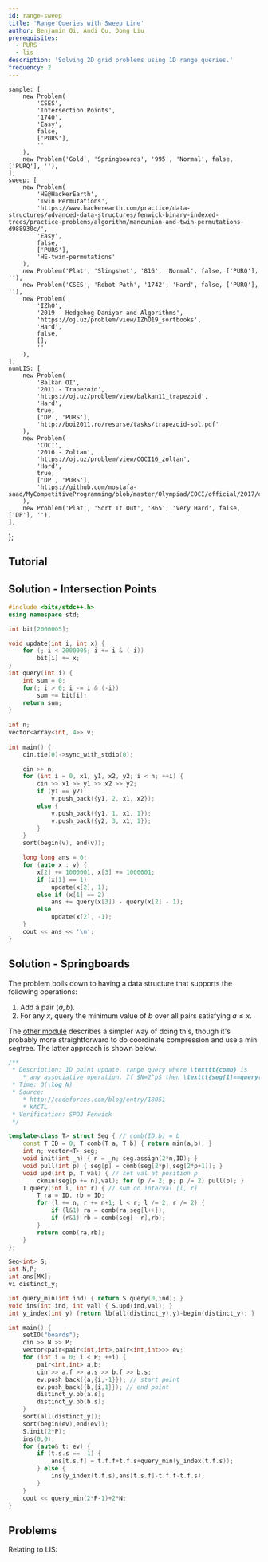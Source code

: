 ```yaml
---
id: range-sweep
title: 'Range Queries with Sweep Line'
author: Benjamin Qi, Andi Qu, Dong Liu
prerequisites:
  - PURS
  - lis
description: 'Solving 2D grid problems using 1D range queries.'
frequency: 2
---
```


	sample: [
		new Problem(
			'CSES',
			'Intersection Points',
			'1740',
			'Easy',
			false,
			['PURS'],
			''
		),
		new Problem('Gold', 'Springboards', '995', 'Normal', false, ['PURQ'], ''),
	],
	sweep: [
		new Problem(
			'HE@HackerEarth',
			'Twin Permutations',
			'https://www.hackerearth.com/practice/data-structures/advanced-data-structures/fenwick-binary-indexed-trees/practice-problems/algorithm/mancunian-and-twin-permutations-d988930c/',
			'Easy',
			false,
			['PURS'],
			'HE-twin-permutations'
		),
		new Problem('Plat', 'Slingshot', '816', 'Normal', false, ['PURQ'], ''),
		new Problem('CSES', 'Robot Path', '1742', 'Hard', false, ['PURQ'], ''),
		new Problem(
			'IZhO',
			'2019 - Hedgehog Daniyar and Algorithms',
			'https://oj.uz/problem/view/IZhO19_sortbooks',
			'Hard',
			false,
			[],
			''
		),
	],
	numLIS: [
		new Problem(
			'Balkan OI',
			'2011 - Trapezoid',
			'https://oj.uz/problem/view/balkan11_trapezoid',
			'Hard',
			true,
			['DP', 'PURS'],
			'http://boi2011.ro/resurse/tasks/trapezoid-sol.pdf'
		),
		new Problem(
			'COCI',
			'2016 - Zoltan',
			'https://oj.uz/problem/view/COCI16_zoltan',
			'Hard',
			true,
			['DP', 'PURS'],
			'https://github.com/mostafa-saad/MyCompetitiveProgramming/blob/master/Olympiad/COCI/official/2017/contest3_solutions/solutions.pdf'
		),
		new Problem('Plat', 'Sort It Out', '865', 'Very Hard', false, ['DP'], ''),
	],
};

<FocusProblem problem={problems.sample[0]} />

<FocusProblem problem={problems.sample[1]} />

## Tutorial

<IncompleteSection />

## Solution - Intersection Points

<LanguageSection>

<CPPSection>

```cpp
#include <bits/stdc++.h>
using namespace std;

int bit[2000005];

void update(int i, int x) {
	for (; i < 2000005; i += i & (-i))
		bit[i] += x;
}
int query(int i) {
	int sum = 0;
	for(; i > 0; i -= i & (-i))
		sum += bit[i];
	return sum;
}
 
int n;
vector<array<int, 4>> v;
 
int main() {
	cin.tie(0)->sync_with_stdio(0);

	cin >> n;
	for (int i = 0, x1, y1, x2, y2; i < n; ++i) {
		cin >> x1 >> y1 >> x2 >> y2;
		if (y1 == y2)
			v.push_back({y1, 2, x1, x2});
		else {
			v.push_back({y1, 1, x1, 1});
			v.push_back({y2, 3, x1, 1});
		}
	}
	sort(begin(v), end(v));

	long long ans = 0;
	for (auto x : v) {
		x[2] += 1000001, x[3] += 1000001;
		if (x[1] == 1)
			update(x[2], 1);
		else if (x[1] == 2)
			ans += query(x[3]) - query(x[2] - 1);
		else
			update(x[2], -1);
	}
	cout << ans << '\n';
}
```

</CPPSection>

</LanguageSection>

## Solution - Springboards

<IncompleteSection />

The problem boils down to having a data structure that supports the following operations:

1. Add a pair $(a,b)$.
2. For any $x$, query the minimum value of $b$ over all pairs satisfying $a\le x$.

The [other module](/adv/springboards) describes a simpler way of doing this, though it's probably more straightforward to do coordinate compression and use a min segtree. The latter approach is shown below.

```cpp
/**
 * Description: 1D point update, range query where \texttt{comb} is
 	* any associative operation. If $N=2^p$ then \texttt{seg[1]==query(0,N-1)}.
 * Time: O(\log N)
 * Source:
	* http://codeforces.com/blog/entry/18051
	* KACTL
 * Verification: SPOJ Fenwick
 */

template<class T> struct Seg { // comb(ID,b) = b
	const T ID = 0; T comb(T a, T b) { return min(a,b); }
	int n; vector<T> seg;
	void init(int _n) { n = _n; seg.assign(2*n,ID); }
	void pull(int p) { seg[p] = comb(seg[2*p],seg[2*p+1]); }
	void upd(int p, T val) { // set val at position p
		ckmin(seg[p += n],val); for (p /= 2; p; p /= 2) pull(p); }
	T query(int l, int r) {	// sum on interval [l, r]
		T ra = ID, rb = ID;
		for (l += n, r += n+1; l < r; l /= 2, r /= 2) {
			if (l&1) ra = comb(ra,seg[l++]);
			if (r&1) rb = comb(seg[--r],rb);
		}
		return comb(ra,rb);
	}
};

Seg<int> S;
int N,P;
int ans[MX];
vi distinct_y;

int query_min(int ind) { return S.query(0,ind); }
void ins(int ind, int val) { S.upd(ind,val); }
int y_index(int y) {return lb(all(distinct_y),y)-begin(distinct_y); }

int main() {
	setIO("boards");
	cin >> N >> P;
	vector<pair<pair<int,int>,pair<int,int>>> ev;
	for (int i = 0; i < P; ++i) {
		pair<int,int> a,b;
		cin >> a.f >> a.s >> b.f >> b.s;
		ev.push_back({a,{i,-1}}); // start point
		ev.push_back({b,{i,1}}); // end point
		distinct_y.pb(a.s);
		distinct_y.pb(b.s);
	}
	sort(all(distinct_y));
	sort(begin(ev),end(ev));
	S.init(2*P);
	ins(0,0);
	for (auto& t: ev) {
		if (t.s.s == -1) {
			ans[t.s.f] = t.f.f+t.f.s+query_min(y_index(t.f.s));
		} else {
			ins(y_index(t.f.s),ans[t.s.f]-t.f.f-t.f.s);
		}
	}
	cout << query_min(2*P-1)+2*N;
}
```

## Problems

<Problems problems={problems.sweep} />

Relating to LIS:

<Problems problems={problems.numLIS} />
